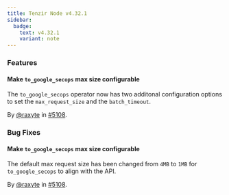 ```yaml
---
title: Tenzir Node v4.32.1
sidebar:
  badge:
    text: v4.32.1
    variant: note
---
```


### Features

#### Make `to_google_secops` max size configurable

The `to_google_secops` operator now has two additonal configuration options to
set the `max_request_size` and the `batch_timeout`.

By [@raxyte](https://github.com/raxyte) in [#5108](https://github.com/tenzir/tenzir/pull/5108).

### Bug Fixes

#### Make `to_google_secops` max size configurable

The default max request size has been changed from `4MB` to `1MB` for
`to_google_secops` to align with the API.

By [@raxyte](https://github.com/raxyte) in [#5108](https://github.com/tenzir/tenzir/pull/5108).
